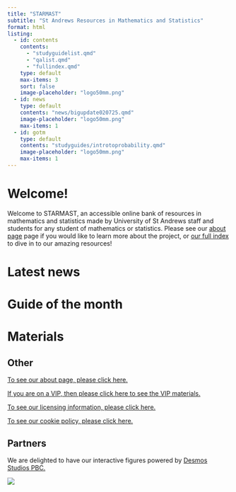 ```yaml
---
title: "STARMAST"
subtitle: "St Andrews Resources in Mathematics and Statistics"
format: html
listing:
  - id: contents
    contents:
      - "studyguidelist.qmd"
      - "qalist.qmd"
      - "fullindex.qmd"
    type: default
    max-items: 3
    sort: false
    image-placeholder: "logo50mm.png"
  - id: news
    type: default
    contents: "news/bigupdate020725.qmd"
    image-placeholder: "logo50mm.png"
    max-items: 1
  - id: gotm
    type: default
    contents: "studyguides/introtoprobability.qmd"
    image-placeholder: "logo50mm.png"
    max-items: 1
---
```


# Welcome!

Welcome to STARMAST, an accessible online bank of resources in mathematics and statistics made by University of St Andrews staff and students for any student of mathematics or statistics. Please see our [about page](about.qmd) page if you would like to learn more about the project, or [our full index](fullindex.qmd) to dive in to our amazing resources!

# Latest news {-}

:::{#news}
:::

# Guide of the month {-}

:::{#gotm}
:::

# Materials {-}

:::{#contents}
:::

<!-- [To see a full index of our materials, please click on this sentence.](fullindex.qmd) -->

<!-- ## Materials by type {-} -->

<!-- [To see only study guides, please click on this sentence.](studyguidelist.qmd) -->

<!-- [To see only question and answer sheets, please click on this sentence.](qalist.qmd) -->

<!-- [To see only fact sheets, please click on this sentence.](fslist.qmd) -->

<!-- [To see only proof sheets, please click on this sentence.](pslist.qmd) -->

<!-- For all materials by type, you can use the categories on the right hand side of the list to narrow your search. -->

## Other {-}

[To see our about page, please click here.](about.qmd)

[If you are on a VIP, then please click here to see the VIP materials.](VIP.qmd)

[To see our licensing information, please click here.](license.qmd)

[To see our cookie policy, please click here.](cookies.qmd)

## Partners {-}

We are delighted to have our interactive figures powered by [Desmos Studios PBC.](https://www.desmos.com/)

![](desmos-centre.png)

